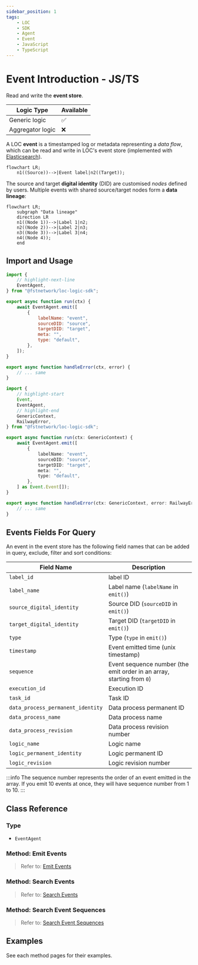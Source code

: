 ```yaml
---
sidebar_position: 1
tags:
    - LOC
    - SDK
    - Agent
    - Event
    - JavaScript
    - TypeScript
---
```


# Event Introduction - JS/TS

Read and write the **event store**.

| Logic Type       | Available |
| ---------------- | --------- |
| Generic logic    | ✅        |
| Aggregator logic | ❌        |

A LOC **event** is a timestamped log or metadata representing a _data flow_, which can be read and write in LOC's event store (implemented with [Elasticsearch](https://www.elastic.co/elasticsearch)).

```mermaid
flowchart LR;
    n1((Source))-->|Event label|n2((Target));
```

The source and target **digital identity** (DID) are customised _nodes_ defined by users. Multiple events with shared source/target nodes form a **data lineage**:

```mermaid
flowchart LR;
    subgraph "Data lineage"
    direction LR
    n1((Node 1))-->|Label 1|n2;
    n2((Node 2))-->|Label 2|n3;
    n3((Node 3))-->|Label 3|n4;
    n4((Node 4));
    end
```

## Import and Usage


<Tabs>
  <TabItem value="js" label="JavaScript" default>

```javascript showLineNumbers
import {
    // highlight-next-line
    EventAgent,
} from "@fstnetwork/loc-logic-sdk";

export async function run(ctx) {
    await EventAgent.emit([
        {
            labelName: "event",
            sourceDID: "source",
            targetDID: "target",
            meta: "",
            type: "default",
        },
    ]);
}

export async function handleError(ctx, error) {
    // ... same
}
```

  </TabItem>
  <TabItem value="ts" label="TypeScript">

```typescript showLineNumbers
import {
    // highlight-start
    Event,
    EventAgent,
    // highlight-end
    GenericContext,
    RailwayError,
} from "@fstnetwork/loc-logic-sdk";

export async function run(ctx: GenericContext) {
    await EventAgent.emit([
        {
            labelName: "event",
            sourceDID: "source",
            targetDID: "target",
            meta: "",
            type: "default",
        },
    ] as Event.Event[]);
}

export async function handleError(ctx: GenericContext, error: RailwayError) {
    // ... same
}
```

  </TabItem>
</Tabs>

## Events Fields For Query

An event in the event store has the following field names that can be added in query, exclude, filter and sort conditions:

| Field Name                        | Description                                                           |
| --------------------------------- | --------------------------------------------------------------------- |
| `label_id`                        | label ID                                                              |
| `label_name`                      | Label name (`labelName` in `emit()`)                                  |
| `source_digital_identity`         | Source DID (`sourceDID` in `emit()`)                                  |
| `target_digital_identity`         | Target DID (`targetDID` in `emit()`)                                  |
| `type`                            | Type (`type` in `emit()`)                                             |
| `timestamp`                       | Event emitted time (unix timestamp)                                   |
| `sequence`                        | Event sequence number (the emit order in an array, starting from `0`) |
| `execution_id`                    | Execution ID                                                          |
| `task_id`                         | Task ID                                                               |
| `data_process_permanent_identity` | Data process permanent ID                                             |
| `data_process_name`               | Data process name                                                     |
| `data_process_revision`           | Data process revision number                                          |
| `logic_name`                      | Logic name                                                            |
| `logic_permanent_identity`        | Logic permanent ID                                                    |
| `logic_revision`                  | Logic revision number                                                 |

:::info
The sequence number represents the order of an event emitted in the array. If you emit 10 events at once, they will have sequence number from 1 to 10.
:::

## Class Reference

### Type

-   `EventAgent`

### Method: Emit Events

> Refer to: [Emit Events](/sdk-ts/agents/event-store/emit-event)

### Method: Search Events

> Refer to: [Search Events](/sdk-ts/agents/event-store/search-event)

### Method: Search Event Sequences

> Refer to: [Search Event Sequences](/sdk-ts/agents/event-store/search-sequence)

## Examples

See each method pages for their examples.
